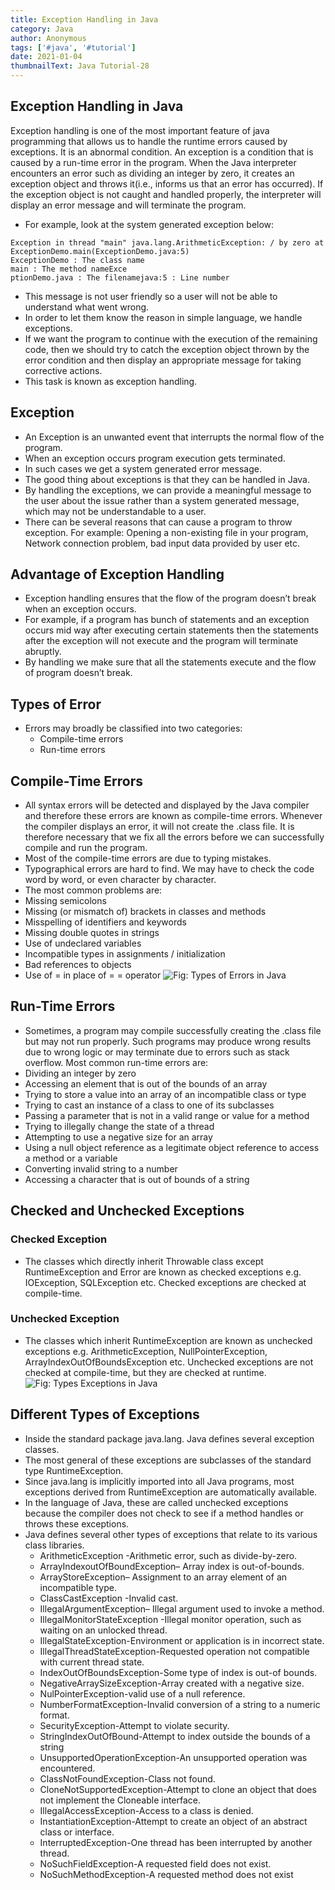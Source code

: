 ```yaml
---
title: Exception Handling in Java
category: Java
author: Anonymous
tags: ['#java', '#tutorial']
date: 2021-01-04
thumbnailText: Java Tutorial-28
---
```

## Exception Handling in Java
Exception handling is one of the most important feature of java programming that allows us to handle the runtime errors caused by exceptions. It  is an abnormal condition. An exception is a condition that is caused by a run-time error in the program. When the Java interpreter encounters an error such as dividing an integer by zero, it creates an exception object and throws it(i.e., informs us that an error has occurred). If the exception object is not caught and handled properly, the interpreter will display an error message and will terminate the program.

- For example, look at the system generated exception below:
~~~
Exception in thread "main" java.lang.ArithmeticException: / by zero at
ExceptionDemo.main(ExceptionDemo.java:5)
ExceptionDemo : The class name
main : The method nameExce
ptionDemo.java : The filenamejava:5 : Line number
~~~
- This message is not user friendly so a user will not be able to understand what went wrong.
- In order to let them know the reason in simple language, we handle exceptions.
- If we want the program to continue with the execution of the remaining code, then we should try to catch the exception object thrown by the error condition and then display an appropriate message for taking corrective actions.
- This task is known as exception handling.

## Exception
- An Exception is an unwanted event that interrupts the normal flow of the program.
- When an exception occurs program execution gets terminated.
- In such cases we get a system generated error message.
- The good thing about exceptions is that they can be handled in Java.
- By handling the exceptions, we can provide a meaningful message to the user about the issue rather than a system generated message, which may not be understandable to a user.
- There can be several reasons that can cause a program to throw exception. For example: Opening a non-existing file in your program, Network connection problem, bad input data provided by user etc.
## Advantage of Exception Handling
- Exception handling ensures that the flow of the program doesn’t break when an exception occurs.
- For example, if a program has bunch of statements and an exception occurs mid way after executing certain statements then the statements after the exception will not execute and the program will terminate abruptly.
- By handling we make sure that all the statements execute and the flow of program doesn’t break.

## Types of Error
- Errors may broadly be classified into two categories:
   - Compile-time errors
   - Run-time errors

## Compile-Time Errors
- All syntax errors will be detected and displayed by the Java compiler and therefore these errors are known as compile-time errors. Whenever the compiler displays an error, it will not create the .class file. It is therefore necessary that we fix all the errors before we can successfully compile and run the program.
- Most of the compile-time errors are due to typing mistakes.
- Typographical errors are hard to find. We may have to check the code word by word, or even character by character.
- The most common problems are:
- Missing semicolons
- Missing (or mismatch of) brackets in classes and methods
- Misspelling of identifiers and keywords
- Missing double quotes in strings
- Use of undeclared variables
- Incompatible types in assignments / initialization
- Bad references to objects
- Use of = in place of = = operator
![Fig: Types of Errors in Java ](../../assets/javaPic/ex-2.png)
## Run-Time Errors
- Sometimes, a program may compile successfully creating the .class file but may not run properly. Such programs may produce wrong results due to wrong logic or may terminate due to errors such as stack overflow. Most common run-time errors are:
- Dividing an integer by zero
- Accessing an element that is out of the bounds of an array
- Trying to store a value into an array of an incompatible class or type
- Trying to cast an instance of a class to one of its subclasses
- Passing a parameter that is not in a valid range or value for a method
- Trying to illegally change the state of a thread
- Attempting to use a negative size for an array
- Using a null object reference as a legitimate object reference to access a method or a variable
- Converting invalid string to a number
- Accessing a character that is out of bounds of a string
## Checked and Unchecked Exceptions
### Checked Exception
- The classes which directly inherit Throwable class except RuntimeException and Error are known as checked exceptions e.g. IOException, SQLException etc. Checked exceptions are checked at compile-time.
### Unchecked Exception
- The classes which inherit RuntimeException are known as unchecked exceptions e.g. ArithmeticException, NullPointerException, ArrayIndexOutOfBoundsException etc. Unchecked exceptions are not checked at compile-time, but they are checked at runtime.
![Fig: Types Exceptions in Java ](../../assets/javaPic/ex.png)
## Different Types of Exceptions
- Inside the standard package java.lang. Java defines several exception classes.
- The most general of these exceptions are subclasses of the standard type RuntimeException.
- Since java.lang is implicitly imported into all Java programs, most exceptions derived from RuntimeException are automatically available.
- In the language of Java, these are called unchecked exceptions because the compiler does not check to see if a method handles or throws these exceptions.
- Java defines several other types of exceptions that relate to its various class libraries.
   - ArithmeticException -Arithmetic error, such as divide-by-zero.
   - ArrayIndexoutOfBoundException– Array index is out-of-bounds.
   - ArrayStoreException– Assignment to an array element of an incompatible type.
   - ClassCastException -Invalid cast.
   - IllegalArgumentException– Illegal argument used to invoke a method.
   - IllegalMonitorStateException -Illegal monitor operation, such as waiting on an unlocked thread.
   - IllegalStateException-Environment or application is in incorrect state.
   - IllegalThreadStateException-Requested operation not compatible with current thread state.
   - IndexOutOfBoundsException-Some type of index is out-of bounds.
   - NegativeArraySizeException-Array created with a negative size.
   - NulPointerException-valid use of a null reference.
   - NumberFormatException-Invalid conversion of a string to a numeric format.
   - SecurityException-Attempt to violate security.
   - StringIndexOutOfBound-Attempt to index outside the bounds of a string
   - UnsupportedOperationException-An unsupported operation was encountered.
   - ClassNotFoundException-Class not found.
   - CloneNotSupportedException-Attempt to clone an object that does not implement the Cloneable interface.
   - IllegalAccessException-Access to a class is denied.
   - InstantiationException-Attempt to create an object of an abstract class or interface.
   - InterruptedException-One thread has been interrupted by another thread.
   - NoSuchFieldException-A requested field does not exist.
   - NoSuchMethodException-A requested method does not exist